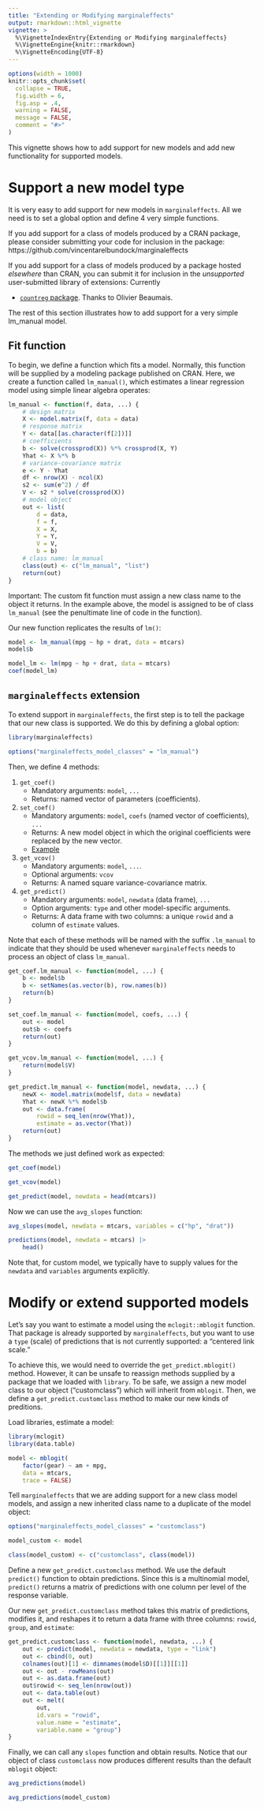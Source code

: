 ```yaml
---
title: "Extending or Modifying marginaleffects" 
output: rmarkdown::html_vignette
vignette: >
  %\VignetteIndexEntry{Extending or Modifying marginaleffects}
  %\VignetteEngine{knitr::rmarkdown}
  %\VignetteEncoding{UTF-8}
---
```


```r
options(width = 1000)
knitr::opts_chunk$set(
  collapse = TRUE,
  fig.width = 6,
  fig.asp = .4,
  warning = FALSE,
  message = FALSE,
  comment = "#>"
)
```

This vignette shows how to add support for new models and add new functionality for supported models.

# Support a new model type

It is very easy to add support for new models in `marginaleffects`.  All we need is to set a global option and define 4 very simple functions.

If you add support for a class of models produced by a CRAN package, please consider submitting your code for inclusion in the package: https://github.com/vincentarelbundock/marginaleffects

If you add support for a class of models produced by a package hosted *elsewhere* than CRAN, you can submit it for inclusion in the *unsupported* user-submitted library of extensions: Currently 

* [`countreg` package](https://github.com/vincentarelbundock/marginaleffects/blob/main/sandbox/methods_countreg.R). Thanks to Olivier Beaumais.

The rest of this section illustrates how to add support for a very simple lm_manual model.

## Fit function

To begin, we define a function which fits a model. Normally, this function will be supplied by a modeling package published on CRAN. Here, we create a function called `lm_manual()`, which estimates a linear regression model using simple linear algebra operates:

```r
lm_manual <- function(f, data, ...) {
    # design matrix
    X <- model.matrix(f, data = data)
    # response matrix
    Y <- data[[as.character(f[2])]]
    # coefficients
    b <- solve(crossprod(X)) %*% crossprod(X, Y)
    Yhat <- X %*% b
    # variance-covariance matrix
    e <- Y - Yhat
    df <- nrow(X) - ncol(X)
    s2 <- sum(e^2) / df
    V <- s2 * solve(crossprod(X))
    # model object
    out <- list(
        d = data,
        f = f,
        X = X,
        Y = Y,
        V = V,
        b = b)
    # class name: lm_manual
    class(out) <- c("lm_manual", "list")
    return(out)
}
```

Important: The custom fit function must assign a new class name to the object it returns. In the example above, the model is assigned to be of class `lm_manual` (see the penultimate line of code in the function).

Our new function replicates the results of `lm()`:

```r
model <- lm_manual(mpg ~ hp + drat, data = mtcars)
model$b

model_lm <- lm(mpg ~ hp + drat, data = mtcars)
coef(model_lm)
```

## `marginaleffects` extension

To extend support in `marginaleffects`, the first step is to tell the package that our new class is supported. We do this by defining a global option:

```r
library(marginaleffects)

options("marginaleffects_model_classes" = "lm_manual")
```

Then, we define 4 methods:

1. `get_coef()`
    - Mandatory arguments: `model`, `...`
    - Returns: named vector of parameters (coefficients).
1. `set_coef()`
    - Mandatory arguments: `model`, `coefs` (named vector of coefficients), `...`
    - Returns: A new model object in which the original coefficients were replaced by the new vector.
    - [Example](https://github.com/vincentarelbundock/marginaleffects/blob/main/R/set_coef.R)
1. `get_vcov()`
    - Mandatory arguments: `model`, `...`.
    - Optional arguments: `vcov`
    - Returns: A named square variance-covariance matrix.
1. `get_predict()`
    - Mandatory arguments: `model`, `newdata` (data frame), `...`
    - Option arguments: `type` and other model-specific arguments.
    - Returns: A data frame with two columns: a unique `rowid` and a column of `estimate` values.

Note that each of these methods will be named with the suffix `.lm_manual` to indicate that they should be used whenever `marginaleffects` needs to process an object of class `lm_manual`.

```r
get_coef.lm_manual <- function(model, ...) {
    b <- model$b
    b <- setNames(as.vector(b), row.names(b))
    return(b)
}

set_coef.lm_manual <- function(model, coefs, ...) {
    out <- model
    out$b <- coefs
    return(out)
}

get_vcov.lm_manual <- function(model, ...) {
    return(model$V)
}

get_predict.lm_manual <- function(model, newdata, ...) {
    newX <- model.matrix(model$f, data = newdata)
    Yhat <- newX %*% model$b
    out <- data.frame(
        rowid = seq_len(nrow(Yhat)),
        estimate = as.vector(Yhat))
    return(out)
}
```

The methods we just defined work as expected:

```r
get_coef(model)

get_vcov(model)

get_predict(model, newdata = head(mtcars))
```

Now we can use the `avg_slopes` function:

```r
avg_slopes(model, newdata = mtcars, variables = c("hp", "drat"))

predictions(model, newdata = mtcars) |>
    head()
```

Note that, for custom model, we typically have to supply values for the `newdata` and `variables` arguments explicitly.

# Modify or extend supported models

Let's say you want to estimate a model using the `mclogit::mblogit` function.  That package is already supported by `marginaleffects`, but you want to use a `type` (scale) of predictions that is not currently supported: a "centered link scale." 

To achieve this, we would need to override the `get_predict.mblogit()` method. However, it can be unsafe to reassign methods supplied by a package that we loaded with `library`. To be safe, we assign a new model class to our object ("customclass") which will inherit from `mblogit`. Then, we define a `get_predict.customclass` method to make our new kinds of preditions.  

Load libraries, estimate a model:

```r
library(mclogit)
library(data.table)

model <- mblogit(
    factor(gear) ~ am + mpg,
    data = mtcars,
    trace = FALSE)
```

Tell `marginaleffects` that we are adding support for a new class model models, and assign a new inherited class name to a duplicate of the model object:

```r
options("marginaleffects_model_classes" = "customclass")

model_custom <- model

class(model_custom) <- c("customclass", class(model))
```

Define a new `get_predict.customclass` method. We use the default `predict()` function to obtain predictions. Since this is a multinomial model, `predict()` returns a matrix of predictions with one column per level of the response variable.

Our new `get_predict.customclass` method takes this matrix of predictions, modifies it, and reshapes it to return a data frame with three columns: `rowid`, `group`, and `estimate`:

```r
get_predict.customclass <- function(model, newdata, ...) {
    out <- predict(model, newdata = newdata, type = "link")
    out <- cbind(0, out)
    colnames(out)[1] <- dimnames(model$D)[[1]][[1]]
    out <- out - rowMeans(out)
    out <- as.data.frame(out)
    out$rowid <- seq_len(nrow(out))
    out <- data.table(out)
    out <- melt(
        out,
        id.vars = "rowid",
        value.name = "estimate",
        variable.name = "group")
}
```

Finally, we can call any `slopes` function and obtain results. Notice that our object of class `customclass` now produces different results than the default `mblogit` object:

```r
avg_predictions(model)

avg_predictions(model_custom)
```